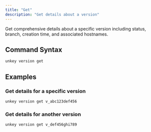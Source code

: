 ```yaml
---
title: "Get"
description: "Get details about a version"
---
```

Get comprehensive details about a specific version including status, branch, creation time, and associated hostnames.

## Command Syntax

```bash
unkey version get
```

## Examples

### Get details for a specific version

```bash
unkey version get v_abc123def456
```

### Get details for another version

```bash
unkey version get v_def456ghi789
```

